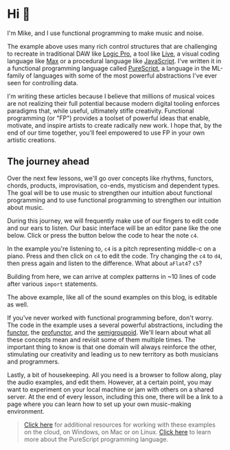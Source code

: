 
# Hi 👋

I'm Mike, and I use functional programming to make music and noise.

<Player player={introMain} code={intro} />

The example above uses many rich control structures that are challenging to recreate in traditional DAW like [Logic Pro](https://www.apple.com/logic-pro/), a tool like [Live](https://www.ableton.com/en/live/), a visual coding language like [Max](https://cycling74.com/products/max) or a procedural language like [JavaScript](https://developer.mozilla.org/en-US/docs/Web/JavaScript). I've written it in a functional programming language called [PureScript](https://purescript.org), a language in the ML-family of languages with some of the most powerful abstractions I've ever seen for controlling data.

I'm writing these articles because I believe that millions of musical voices are not realizing their full potential because modern digital tooling enforces paradigms that, while useful, ultimately stifle creativity. Functional programming (or "FP") provides a toolset of powerful ideas that enable, motivate, and inspire artists to create radically new work. I hope that, by the end of our time together, you'll feel empowered to use FP in your own artistic creations.

## The journey ahead

Over the next few lessons, we'll go over concepts like rhythms, functors, chords, products, improvisation, co-ends, mysticism and dependent types. The goal will be to use music to strengthen our intuition about functional programming and to use functional programming to strengthen our intuition about music.

During this journey, we will frequently make use of our fingers to edit code and our ears to listen. Our basic interface will be an editor pane like the one below. Click or press the <FontAwesomeIcon icon={faPlayCircle} /> button below the code to hear the note `c4`.

<Player player={singleNoteMain} code={singleNote} />

In the example you're listening to, `c4` is a pitch representing middle-c on a piano. Press <FontAwesomeIcon icon={faStopCircle} /> and then click on `c4` to edit the code.  Try changing the `c4` to `d4`, then press <FontAwesomeIcon icon={faPlayCircle} /> again and listen to the difference. What about `aFlat4`? `c5`?

Building from here, we can arrive at complex patterns in ~10 lines of code after various `import` statements.

<Player preload player={complexPatternMain} code={complexPattern} />

The above example, like all of the sound examples on this blog, is editable as well.

If you've never worked with functional programming before, don't worry. The code in the example uses a several powerful abstractions, including the [functor](https://pursuit.purescript.org/packages/purescript-prelude/5.0.1/docs/Data.Functor#t:Functor), the [profunctor](https://pursuit.purescript.org/packages/purescript-profunctor/5.0.0/docs/Data.Profunctor#t:Profunctor), and the [semigroupoid](https://pursuit.purescript.org/packages/purescript-prelude/5.0.1/docs/Control.Semigroupoid#t:Semigroupoid). We'll learn about what all these concepts mean and revisit some of them multiple times. The important thing to know is that one domain will always reinforce the other, stimulating our creativity and leading us to new territory as both musicians and programmers.

Lastly, a bit of housekeeping. All you need is a browser to follow along, play the audio examples, and edit them. However, at a certain point, you may want to experiment on your local machine or jam with others on a shared server. At the end of every lesson, including this one, there will be a link to a page where you can learn how to set up your own music-making environment.

> [Click here](https://github.com/mikesol/purescript-wags) for additional resources for working with these examples on the cloud, on Windows, on Mac or on Linux. [Click here](https://purescript.org) to learn more about the PureScript programming language.
